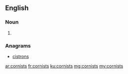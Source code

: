 ==English==

===Noun===
{{head|en}}

# {{plural of|cornist}}

===Anagrams===
* [[cistrons#English|cistrons]]

[[ar:cornists]]
[[fr:cornists]]
[[ku:cornists]]
[[mg:cornists]]
[[my:cornists]]